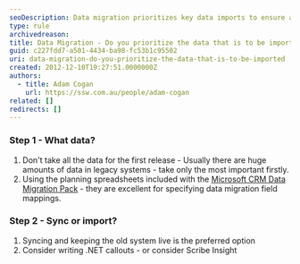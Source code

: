 ```yaml
---
seoDescription: Data migration prioritizes key data imports to ensure a successful transition from legacy systems.
type: rule
archivedreason:
title: Data Migration - Do you prioritize the data that is to be imported?
guid: c227fdd7-a501-4434-ba98-fc53b1c95502
uri: data-migration-do-you-prioritize-the-data-that-is-to-be-imported
created: 2012-12-10T19:27:51.0000000Z
authors:
  - title: Adam Cogan
    url: https://ssw.com.au/people/adam-cogan
related: []
redirects: []
---
```


### Step 1 - What data?

1. Don't take all the data for the first release - Usually there are huge amounts
   of data in legacy systems - take only the most important firstly.
2. Using the planning spreadsheets included with the [Microsoft CRM Data Migration Pack](https://docs.microsoft.com/en-us/dynamics365/business-central/admin-migrate-customer-data) - they are excellent for specifying data migration
   field mappings.

### Step 2 - Sync or import?

1. Syncing and keeping the old system live is the preferred option
2. Consider writing .NET callouts - or consider Scribe Insight
